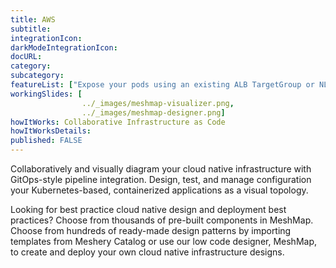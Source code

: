 ```yaml
---
title: AWS
subtitle: 
integrationIcon: 
darkModeIntegrationIcon: 
docURL: 
category: 
subcategory: 
featureList: ["Expose your pods using an existing ALB TargetGroup or NLB TargetGroup.","Allows you to provision the load balancer infrastructure completely outside of Kubernetes.","Used by AWS LoadBalancer controller internally to  support the functionality for Ingress and Service resource as well."]
workingSlides: [
				../_images/meshmap-visualizer.png,
				../_images/meshmap-designer.png]
howItWorks: Collaborative Infrastructure as Code
howItWorksDetails: 
published: FALSE
---
```


<p>
    Collaboratively and visually diagram your cloud native infrastructure with GitOps-style pipeline integration. Design, test, and manage configuration your Kubernetes-based, containerized applications as a visual topology.
</p>
<p>
    Looking for best practice cloud native design and deployment best practices? Choose from thousands of pre-built components in MeshMap. Choose from hundreds of ready-made design patterns by importing templates from Meshery Catalog or use our low code designer, MeshMap, to create and deploy your own cloud native infrastructure designs.
</p>